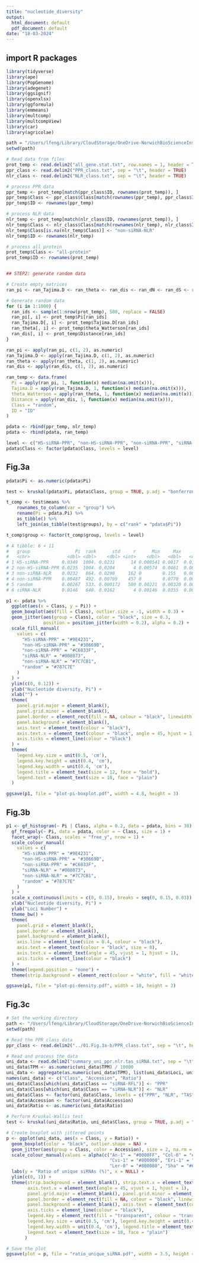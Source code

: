 ```yaml
---
title: "nucleotide_diversity"
output:
  html_document: default
  pdf_document: default
date: "18-03-2024"
---
```


## import R packages

```r
library(tidyverse)
library(ape)
library(PopGenome)
library(adegenet)
library(ggsignif)
library(openxlsx)
library(ggformula)
library(emmeans)
library(multcomp)
library(multcompView)
library(car)
library(agricolae)
```


```r
path = "/Users/lfeng/Library/CloudStorage/OneDrive-NorwichBioScienceInstitutes/01.projects/01.PPRsiRNA/02.ath8acc/script/03.Fig.3/01.Fig.3a-b/"
setwd(path)

# Read data from files
prot_temp <- read.delim2("all_gene.stat.txt", row.names = 1, header = TRUE, sep = "\t")
ppr_class <- read.delim2("PPR_class.txt", sep = "\t", header = TRUE)
nlr_class <- read.delim2("NLR_class.txt", sep = "\t", header = TRUE)

# process PPR data
ppr_temp <- prot_temp[match(ppr_class$ID, rownames(prot_temp)), ]
ppr_temp$Class <- ppr_class$Class[match(rownames(ppr_temp), ppr_class$ID)]
ppr_temp$ID <- rownames(ppr_temp)

# process NLR data
nlr_temp <- prot_temp[match(nlr_class$ID, rownames(prot_temp)), ]
nlr_temp$Class <- nlr_class$Class[match(rownames(nlr_temp), nlr_class$ID)]
nlr_temp$Class[is.na(nlr_temp$Class)] <- "non-siRNA-NLR"
nlr_temp$ID <- rownames(nlr_temp)

# process all protein
prot_temp$Class <- "all-protein"
prot_temp$ID <- rownames(prot_temp)


## STEP2: generate random data  

# Create empty matrices 
ran_pi <- ran_Tajima.D <- ran_theta <- ran_dis <- ran_dN <- ran_dS <- ran_dNdS <- matrix(0, nrow = 500, ncol = 1000)

# Generate random data 
for (i in 1:1000) {
  ran_ids <- sample(1:nrow(prot_temp), 500, replace = FALSE)
  ran_pi[, i] <- prot_temp$Pi[ran_ids]
  ran_Tajima.D[, i] <- prot_temp$Tajima.D[ran_ids]
  ran_theta[, i] <- prot_temp$theta_Watterson[ran_ids]
  ran_dis[, i] <- prot_temp$Distance[ran_ids]
}

ran_pi <- apply(ran_pi, c(1, 2), as.numeric)
ran_Tajima.D <- apply(ran_Tajima.D, c(1, 2), as.numeric)
ran_theta <- apply(ran_theta, c(1, 2), as.numeric)
ran_dis <- apply(ran_dis, c(1, 2), as.numeric)

ran_temp <- data.frame(
  Pi = apply(ran_pi, 1, function(x) median(na.omit(x))),
  Tajima.D = apply(ran_Tajima.D, 1, function(x) median(na.omit(x))),
  theta_Watterson = apply(ran_theta, 1, function(x) median(na.omit(x))),
  Distance = apply(ran_dis, 1, function(x) median(na.omit(x))),
  Class = "random",
  ID = "ID"
)

pdata <- rbind(ppr_temp, nlr_temp)
pdata <- rbind(pdata, ran_temp)

level <- c("HS-siRNA-PPR", "non-HS-siRNA-PPR", "non-siRNA-PPR", "siRNA-NLR", "non-siRNA-NLR", "random")
pdata$Class <- factor(pdata$Class, levels = level)

```

## Fig.3a

```r

pdata$Pi <- as.numeric(pdata$Pi)

test <- kruskal(pdata$Pi, pdata$Class, group = TRUE, p.adj = "bonferroni", alpha = 0.05)

t_comp <- test$means %>%  
    rownames_to_column(var = "group") %>%  
    rename(Pi = pdata.Pi) %>%  
    as_tibble() %>%  
    left_join(as_tibble(test$groups), by = c("rank" = "pdata$Pi"))  

t_comp$group <- factor(t_comp$group, levels = level)

# A tibble: 6 × 11
#   group                 Pi  rank      std     r      Min     Max     Q25     Q50     Q75 groups
#   <chr>              <dbl> <dbl>    <dbl> <int>    <dbl>   <dbl>   <dbl>   <dbl>   <dbl> <chr> 
# 1 HS-siRNA-PPR     0.0349  1004. 0.0231      14 0.000541 0.0817  0.0146  0.0370  0.0465  a     
# 2 non-HS-siRNA-PPR 0.0235  1004. 0.0204       4 0.00574  0.0461  0.00648 0.0210  0.0380  a     
# 3 non-siRNA-NLR    0.0232   864. 0.0290     162 0        0.155   0.00452 0.0131  0.0296  a     
# 4 non-siRNA-PPR    0.00487  492. 0.00709    457 0        0.0770  0.00114 0.00231 0.00611 b     
# 5 random           0.00267  533. 0.000172   500 0.00221  0.00320 0.00253 0.00266 0.00280 b     
# 6 siRNA-NLR        0.0146   640. 0.0162       4 0.00146  0.0355  0.00190 0.0107  0.0235  ab  

p1 <- pdata %>% 
  ggplot(aes(x = Class, y = Pi)) + 
  geom_boxplot(aes(fill = Class), outlier.size = -1, width = 0.3) +
  geom_jitter(aes(group = Class), color = "black", size = 0.3, 
              position = position_jitter(width = 0.2), alpha = 0.2) +
  scale_fill_manual(
    values = c(
      "HS-siRNA-PPR" = "#9E4231",
      "non-HS-siRNA-PPR" = "#30669B",
      "non-siRNA-PPR" = "#C6833F",
      "siRNA-NLR" = "#008073",
      "non-siRNA-NLR" = "#7C7CB1",
      "random" = "#787C7E"
    )
  ) +
  ylim(c(0, 0.12)) +
  ylab("Nucleotide diversity, Pi") +
  xlab("") + 
  theme(
    panel.grid.major = element_blank(),
    panel.grid.minor = element_blank(),
    panel.border = element_rect(fill = NA, colour = "black", linewidth = 1),
    panel.background = element_blank(),
    axis.text = element_text(colour = "black"),
    axis.text.x = element_text(colour = "black", angle = 45, hjust = 1, vjust = 1),
    axis.ticks = element_line(colour = "black")
  ) +
  theme(
    legend.key.size = unit(0.5, 'cm'), 
    legend.key.height = unit(0.4, 'cm'), 
    legend.key.width = unit(0.4, 'cm'), 
    legend.title = element_text(size = 12, face = "bold"), 
    legend.text = element_text(size = 10, face = "plain")
  )

ggsave(p1, file = "plot-pi-boxplot.pdf", width = 4.8, height = 3)

```

## Fig.3b

```r

p1 <- gf_histogram(~ Pi | Class, alpha = 0.2, data = pdata, bins = 30) %>%
  gf_freqpoly(~ Pi, data = pdata, color = ~ Class, size = 1) +
  facet_wrap(~ Class, scales = "free_y", nrow = 1) +
  scale_colour_manual(
    values = c(
      "HS-siRNA-PPR" = "#9E4231",
      "non-HS-siRNA-PPR" = "#30669B",
      "non-siRNA-PPR" = "#C6833F",
      "siRNA-NLR" = "#008073",
      "non-siRNA-NLR" = "#7C7CB1",
      "random" = "#787C7E"
    )
  ) +
  scale_x_continuous(limits = c(0, 0.15), breaks = seq(0, 0.15, 0.03)) +
  xlab("Nucleotide diversity, Pi") +
  ylab("Loci Number") +
  theme_bw() +
  theme(
    panel.grid = element_blank(),
    panel.border = element_blank(),
    panel.background = element_blank(),
    axis.line = element_line(size = 0.4, colour = "black"),
    axis.text = element_text(colour = "black", size = 8),
    axis.text.x = element_text(angle = 45, vjust = 1, hjust = 1),
    axis.ticks = element_line(colour = "black")
  ) +
  theme(legend.position = "none") +
  theme(strip.background = element_rect(colour = "white", fill = "white"))

ggsave(p1, file = "plot-pi-density.pdf", width = 10, height = 2)

```


## Fig.3c

```r

# Set the working directory
path <- "/Users/lfeng/Library/CloudStorage/OneDrive-NorwichBioScienceInstitutes/01.projects/01.PPRsiRNA/02.ath8acc/script/03.Fig.3/02.Fig.3c/"
setwd(path)

# Read the PPR class data
ppr_class <- read.delim2("../01.Fig.3a-b/PPR_class.txt", sep = "\t", header = TRUE)

# Read and process the data
uni_data <- read.delim2("summary_uni_ppr.nlr.tas_siRNA.txt", sep = "\t", header = TRUE)
uni_data$TPM <- as.numeric(uni_data$TPM) / 10000
uni_data <- aggregate(as.numeric(uni_data$TPM), list(uni_data$Loci, uni_data$Accession), mean)
names(uni_data) <- c("Class", "Accession", "Ratio")
uni_data$Class[which(uni_data$Class == "siRNA-RFL")] <- "PPR"
uni_data$Class[which(uni_data$Class == "siRNA-NLR")] <- "NLR"
uni_data$Class <- factor(uni_data$Class, levels = c("PPR", "NLR", "TAS"))
uni_data$Accession <- factor(uni_data$Accession)
uni_data$Ratio <- as.numeric(uni_data$Ratio)

# Perform Kruskal-Wallis test
test <- kruskal(uni_data$Ratio, uni_data$Class, group = TRUE, p.adj = "bonferroni", alpha = 0.05)

# Create boxplot with jittered points
p <- ggplot(uni_data, aes(x = Class, y = Ratio)) + 
  geom_boxplot(color = "black", outlier.shape = NA) +
  geom_jitter(aes(group = Class, color = Accession), size = 2, na.rm = FALSE, position = position_jitter(width = 0.21)) +
  scale_colour_manual(values = alpha(c("An-1" = "#0000FF", "Col-0" = "#FFA500", "Ct-1" = "#FF0000",
                                       "Cvi-1" = "#800000", "Eri-1" = "#000080", "Kyo-1" = "#008000",
                                       "Ler-0" = "#800080", "Sha" = "#696969"), 0.8)) +
  labs(y = "Ratio of unique siRNAs (%)", x = NULL) +
  ylim(c(0, 1)) +
  theme(strip.background = element_blank(), strip.text.x = element_text(face = "italic"),
        axis.text.x = element_text(angle = 45, vjust = 1, hjust = 1),
        panel.grid.major = element_blank(), panel.grid.minor = element_blank(),
        panel.border = element_rect(fill = NA, colour = "black", linewidth = 1),
        panel.background = element_blank(), axis.text = element_text(colour = "black"),
        axis.ticks = element_line(colour = "black"),
        legend.key = element_rect(fill = "transparent", colour = "transparent"),
        legend.key.size = unit(0.5, 'cm'), legend.key.height = unit(0.4, 'cm'), 
        legend.key.width = unit(0.4, 'cm'), legend.title = element_text(size = 10, face = "plain"),
        legend.text = element_text(size = 10, face = "plain")
       )

# Save the plot
ggsave(plot = p, file = "ratio_unique_siRNA.pdf", width = 3.5, height = 2.3)
```
